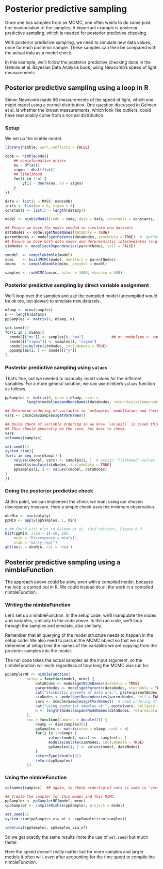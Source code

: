 # Posterior predictive sampling

Once one has samples from an MCMC, one often wants to do some post hoc manipulation of the samples. A important example is posterior predictive sampling, which is needed for posterior predictive checking.

With posterior predictive sampling, we need to simulate new data values, once for each posterior sample. These samples can then be compared with the actual data as a model check.

In this example, we'll follow the posterior predictive checking done in the Gelman et al. Bayesian Data Analysis book, using Newcomb's speed of light measurements.

## Posterior predictive sampling using a loop in R

Simon Newcomb made 66 measurements of the speed of light, which one might model using a normal distribution. One question discussed in Gelman et al. is whether the lowest measurements, which look like outliers, could have reasonably come from a normal distribution.

### Setup

We set up the nimble model. 

```r
library(nimble, warn.conflicts = FALSE)

code <- nimbleCode({
    ## noninformative priors
    mu ~ dflat()
    sigma ~ dhalfflat()
    ## likelihood
    for(i in 1:n) {
     	y[i] ~ dnorm(mu, sd = sigma)
    }
})

data <- list(y = MASS::newcomb)
inits <- list(mu = 0, sigma = 5)
constants <- list(n = length(data$y))

model <- nimbleModel(code = code, data = data, constants = constants, inits = inits)

## Ensure we have the nodes needed to simulate new datasets
dataNodes <- model$getNodeNames(dataOnly = TRUE)
parentNodes <- model$getParents(dataNodes, stochOnly = TRUE)  # `getParents` is new in nimble 0.11.0
## Ensure we have both data nodes and deterministic intermediates (e.g., lifted nodes)
simNodes <- model$getDependencies(parentNodes, self = FALSE)

cmodel 	<- compileNimble(model)
mcmc    <- buildMCMC(model, monitors = parentNodes)
cmcmc   <- compileNimble(mcmc, project = model)

samples <- runMCMC(cmcmc, niter = 1000, nburnin = 500)
```

### Posterior predictive sampling by direct variable assignment

We'll loop over the samples and use the compiled model (uncompiled would be ok too, but slower) to simulate new datasets.

```r
nSamp <- nrow(samples)
n <- length(data$y)
ppSamples <- matrix(0, nSamp, n)

set.seed(1)
for(i in 1:nSamp){
  cmodel[["mu"]] <- samples[i, "mu"]             ## or cmodel$mu <- samples[i, "mu"]
  cmodel[["sigma"]] <- samples[i, "sigma"]
  cmodel$simulate(simNodes, includeData = TRUE)
  ppSamples[i, ] <- cmodel[["y"]]
}
```

### Posterior predictive sampling using `values`

That's fine, but we needed to manually insert values for the different variables. For a more general solution, we can use nimble's `values` function as follows.

```r
ppSamples <- matrix(0, nrow = nSamp, ncol =
          length(model$expandNodeNames(dataNodes, returnScalarComponents = TRUE)))

## Determine ordering of variables in `mvSamples` modelValues and therefore in `samples`:
vars <- cmcmc$mvSamples$getVarNames()

## Quick check of variable ordering so we know `values()` is given things in the right order.
## This should generally be the case, but best to check.
vars
colnames(samples)

set.seed(1)
system.time({
for(i in seq_len(nSamp)) {
    values(cmodel, vars) <- samples[i, ]  # assign 'flattened' values
    cmodel$simulate(simNodes, includeData = TRUE)
    ppSamples[i, ] <- values(cmodel, dataNodes)
}
})
```

### Doing the posterior predictive check

At this point, we can implement the check we want using our chosen discrepancy measure. Here a simple check uses the minimum observation.

```r
obsMin <- min(data$y)
ppMin <- apply(ppSamples, 1, min)

# ## Check with plot in Gelman et al. (3rd edition), Figure 6.3
hist(ppMin, xlim = c(-50, 20),
    main = "Discrepancy = min(y)", 
    xlab = "min(y_rep)")
abline(v = obsMin, col = 'red')
```

## Posterior predictive sampling using a nimbleFunction

The approach above could be slow, even with a compiled model, because the loop is carried out in R. We could instead do all the work in a compiled nimbleFunction.

### Writing the nimbleFunction

Let's set up a nimbleFunction. In the setup code, we'll manipulate the nodes and variables, similarly to the code above. In the run code, we'll loop through the samples and simulate, also similarly.

Remember that all querying of the model structure needs to happen in the setup code. We also need to pass in the MCMC object so that we can determine at setup time the names of the variables we are copying from the posterior samples into the model.

The run code takes the actual samples as the input argument, so the nimbleFunction will work regardless of how long the MCMC was run for.

```r
ppSamplerNF <- nimbleFunction(
          setup = function(model, mcmc) {
              dataNodes <- model$getNodeNames(dataOnly = TRUE)
              parentNodes <- model$getParents(dataNodes, stochOnly = TRUE)
              cat("Stochastic parents of data are:", paste(parentNodes, collapse = ','), ".\n")
              simNodes <- model$getDependencies(parentNodes, self = FALSE)
              vars <- mcmc$mvSamples$getVarNames()  # need ordering of variables in mvSamples / samples matrix
              cat("Using posterior samples of:", paste(vars, collapse = ','), ".\n")
              n <- length(model$expandNodeNames(dataNodes, returnScalarComponents = TRUE))
          },
          run = function(samples = double(2)) {
              nSamp <- dim(samples)[1]
              ppSamples <- matrix(nrow = nSamp, ncol = n)   
              for(i in 1:nSamp) {
                    values(model, vars) <<- samples[i, ]
                    model$simulate(simNodes, includeData = TRUE)
                    ppSamples[i, ] <- values(model, dataNodes)
              }
              returnType(double(2))       
              return(ppSamples)
          })
```

### Using the nimbleFunction  

```r
colnames(samples)  ## again, to check ordering of vars is same in 'vars' and in 'samples'

## Create the sampler for this model and this MCMC.
ppSampler <- ppSamplerNF(model, mcmc)
cppSampler <- compileNimble(ppSampler, project = model)

set.seed(1)
system.time(ppSamples_via_nf <- cppSampler$run(samples))

identical(ppSamples, ppSamples_via_nf)
```

So we get exactly the same results (note the use of `set.seed`) but much faster.

Here the speed doesn't really matter but for more samples and larger models it often will, even after accounting for the time spent to compile the nimbleFunction.

